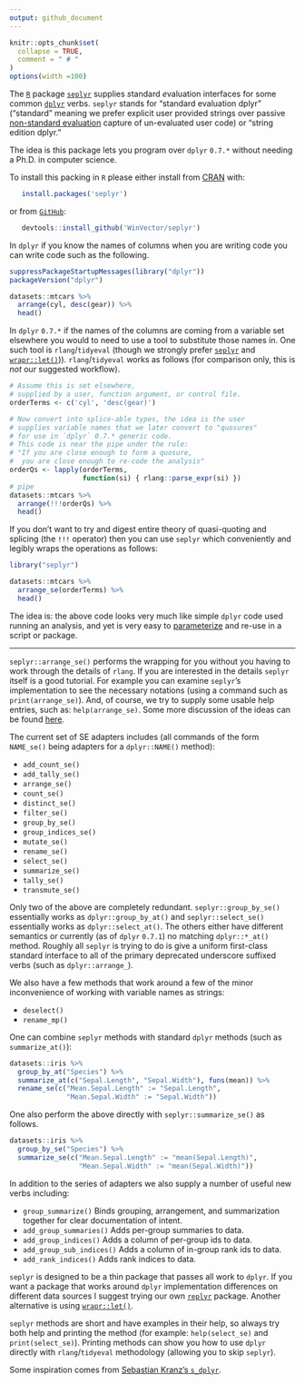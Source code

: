 ```yaml
---
output: github_document
---
```


<!-- README.md is generated from README.Rmd. Please edit that file -->



```r
knitr::opts_chunk$set(
  collapse = TRUE,
  comment = " # "
)
options(width =100)
```


The [`R`](https://www.r-project.org) package [`seplyr`](https://github.com/WinVector/seplyr) supplies *s*tandard *e*valuation interfaces for some common [`dplyr`](https://CRAN.R-project.org/package=dplyr) verbs.
`seplyr` stands for "standard evaluation dplyr" ("standard" meaning we prefer explicit user provided strings over passive [non-standard evaluation](http://adv-r.had.co.nz/Computing-on-the-language.html) capture of un-evaluated user code) or "string edition dplyr."

The idea is this package lets you program over `dplyr` `0.7.*` without needing a Ph.D. in computer science.

To install this packing in `R` please either install from [CRAN](https://CRAN.R-project.org/package=seplyr) with:

```r
   install.packages('seplyr')
```

or from [`GitHub`](https://github.com/WinVector/seplyr):
 
```r
   devtools::install_github('WinVector/seplyr')
```

In `dplyr` if you know the names of columns when you are writing code you can write code such as the following.

```r
suppressPackageStartupMessages(library("dplyr"))
packageVersion("dplyr")

datasets::mtcars %>% 
  arrange(cyl, desc(gear)) %>% 
  head()
```

In `dplyr` `0.7.*` if the names of the columns are coming from a variable set elsewhere you would to need to use a tool to substitute those names in. One such tool is `rlang`/`tidyeval` (though we strongly prefer [`seplyr`](https://github.com/WinVector/seplyr/blob/master/README.md) and [`wrapr::let()`](https://github.com/WinVector/wrapr/blob/master/README.md))). `rlang`/`tidyeval` works as follows (for comparison only, this is *not* our suggested workflow).

```r
# Assume this is set elsewhere,
# supplied by a user, function argument, or control file.
orderTerms <- c('cyl', 'desc(gear)')

# Now convert into splice-able types, the idea is the user
# supplies variable names that we later convert to "quosures"
# for use in `dplyr` 0.7.* generic code.
# This code is near the pipe under the rule:
# "If you are close enough to form a quosure, 
#  you are close enough to re-code the analysis"
orderQs <- lapply(orderTerms,
                  function(si) { rlang::parse_expr(si) })
# pipe
datasets::mtcars %>% 
  arrange(!!!orderQs) %>% 
  head()
```

If you don't want to try and digest entire theory of quasi-quoting and splicing (the `!!!` operator) then you can use `seplyr` which conveniently and legibly wraps the operations as follows:

```r
library("seplyr")

datasets::mtcars %>% 
  arrange_se(orderTerms) %>% 
  head()
```

The idea is: the above code looks very much like simple `dplyr` code used running an analysis, and yet is very easy to [parameterize](http://www.win-vector.com/blog/2016/12/parametric-variable-names-and-dplyr/) and re-use in a script or package.

******

`seplyr::arrange_se()` performs the wrapping for you without you having to work through the details of `rlang`.  If you are interested in the details `seplyr` itself is a good tutorial.  For example you can examine `seplyr`'s implementation to see the necessary notations (using a command such as `print(arrange_se)`). And, of course, we try to supply some usable help entries, such as: `help(arrange_se)`.  Some more discussion of the ideas can be found [here](http://www.win-vector.com/blog/2017/07/dplyr-0-7-made-simpler/).

The current set of SE adapters includes (all commands of the form `NAME_se()` being adapters for a `dplyr::NAME()` method):

 * `add_count_se()`
 * `add_tally_se()`
 * `arrange_se()`
 * `count_se()`
 * `distinct_se()`
 * `filter_se()`
 * `group_by_se()`
 * `group_indices_se()`
 * `mutate_se()`
 * `rename_se()`
 * `select_se()`
 * `summarize_se()`
 * `tally_se()`
 * `transmute_se()`

Only two of the above are completely redundant. `seplyr::group_by_se()` essentially works as `dplyr::group_by_at()` and `seplyr::select_se()` essentially works as `dplyr::select_at()`. The others either have different semantics or currently (as of `dplyr` `0.7.1`) no matching `dplyr::*_at()` method.  Roughly all `seplyr` is trying to do is give a uniform first-class standard interface to all of the primary deprecated underscore suffixed verbs (such as `dplyr::arrange_`).

We also have a few methods that work around a few of the minor inconvenience of working with variable names as strings:

* `deselect()`
* `rename_mp()`

One can combine `seplyr` methods with standard `dplyr` methods (such as `summarize_at()`):

```r
datasets::iris %>%
  group_by_at("Species") %>%
  summarize_at(c("Sepal.Length", "Sepal.Width"), funs(mean)) %>%
  rename_se(c("Mean.Sepal.Length" := "Sepal.Length", 
              "Mean.Sepal.Width" := "Sepal.Width"))
```

One also perform the above directly with `seplyr::summarize_se()` as follows.


```r
datasets::iris %>%
  group_by_se("Species") %>%
  summarize_se(c("Mean.Sepal.Length" := "mean(Sepal.Length)", 
                 "Mean.Sepal.Width" := "mean(Sepal.Width)"))
```

In addition to the series of adapters we also supply a number of useful new verbs including:

 * `group_summarize()` Binds grouping, arrangement, and summarization together for clear documentation of intent.
 * `add_group_summaries()` Adds per-group summaries to data.
 * `add_group_indices()` Adds a column of per-group ids to data.
 * `add_group_sub_indices()` Adds a column of in-group rank ids to data.
 * `add_rank_indices()` Adds rank indices to data.

`seplyr` is designed to be a thin package that passes all work to `dplyr`.  If you want a package that works around `dplyr` implementation differences on different data sources I suggest trying our own [`replyr`]( https://CRAN.R-project.org/package=replyr) package. Another alternative is using [`wrapr::let()`](https://github.com/WinVector/wrapr/blob/master/README.md).

`seplyr` methods are short and have examples in their help, so always try both help and printing the method (for example: `help(select_se)` and `print(select_se)`). Printing methods can show you how to use `dplyr` directly with `rlang`/`tidyeval` methodology (allowing you to skip `seplyr`).

Some inspiration comes from [Sebastian Kranz's `s_dplyr`](https://gist.github.com/skranz/9681509).  

